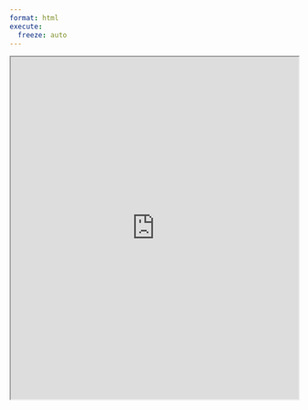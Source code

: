 ```yaml
---
format: html
execute:
  freeze: auto
---
```


<iframe src="https://github.com/kavyapatel4107/PSDV-Exposition/blob/master/PSDV_Exposition.ipynb" width="100%" height="600px"></iframe>
